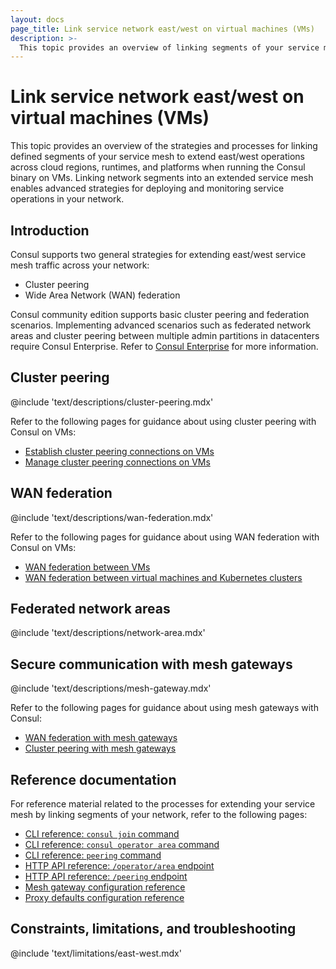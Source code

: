 ```yaml
---
layout: docs
page_title: Link service network east/west on virtual machines (VMs)
description: >-
  This topic provides an overview of linking segments of your service mesh in an east/west direction on virtual machines (VMs). You can extend your service mesh across regions, runtimes, and cloud providers with cluster peering or WAN federation.
---
```


# Link service network east/west on virtual machines (VMs)

This topic provides an overview of the strategies and processes for linking defined segments of your service mesh to extend east/west operations across cloud regions, runtimes, and platforms when running the Consul binary on VMs. Linking network segments into an extended service mesh enables advanced strategies for deploying and monitoring service operations in your network.

## Introduction

Consul supports two general strategies for extending east/west service mesh traffic across your network:

- Cluster peering
- Wide Area Network (WAN) federation

Consul community edition supports basic cluster peering and federation scenarios. Implementing advanced scenarios such as federated network areas and cluster peering between multiple admin partitions in datacenters require Consul Enterprise. Refer to [Consul Enterprise](/consul/docs/enterprise) for more information.

## Cluster peering

@include 'text/descriptions/cluster-peering.mdx'

Refer to the following pages for guidance about using cluster peering with Consul on VMs:

- [Establish cluster peering connections on VMs](/consul/docs/east-west/cluster-peering/establish/vm)
- [Manage cluster peering connections on VMs](/consul/docs/east-west/cluster-peering/manage/vm)

## WAN federation

@include 'text/descriptions/wan-federation.mdx'

Refer to the following pages for guidance about using WAN federation with Consul on VMs:

- [WAN federation between VMs](/consul/docs/east-west/wan-federation/vms)
- [WAN federation between virtual machines and Kubernetes clusters](/consul/docs/east-west/wan-federation/k8s-vm)

## Federated network areas

@include 'text/descriptions/network-area.mdx'

## Secure communication with mesh gateways

@include 'text/descriptions/mesh-gateway.mdx'

Refer to the following pages for guidance about using mesh gateways with Consul:

- [WAN federation with mesh gateways](/consul/docs/east-west/mesh-gateway/federation)
- [Cluster peering with mesh gateways](/consul/docs/east-west/mesh-gateway/cluster-peer)

## Reference documentation

For reference material related to the processes for extending your service mesh by linking segments of your network, refer to the following pages:

- [CLI reference: `consul join` command](/consul/commands/join)
- [CLI reference: `consul operator area` command](/consul/commands/operator/area)
- [CLI reference: `peering` command](/consul/commands/peering)
- [HTTP API reference: `/operator/area` endpoint](/consul/api-docs/operator/area)
- [HTTP API reference: `/peering` endpoint](/consul/api-docs/peering)
- [Mesh gateway configuration reference](/consul/docs/reference/proxy/connect-proxy)
- [Proxy defaults configuration reference](/consul/docs/reference/config-entry/proxy-defaults)

## Constraints, limitations, and troubleshooting

@include 'text/limitations/east-west.mdx'